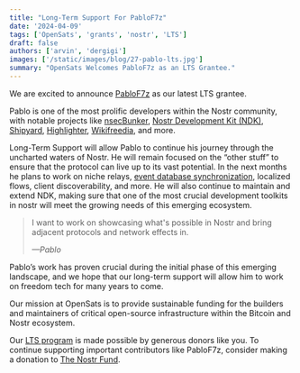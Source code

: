 ```yaml
---
title: "Long-Term Support For PabloF7z"
date: '2024-04-09'
tags: ['OpenSats', 'grants', 'nostr', 'LTS']
draft: false
authors: ['arvin', 'dergigi']
images: ['/static/images/blog/27-pablo-lts.jpg']
summary: "OpenSats Welcomes PabloF7z as an LTS Grantee."
---
```


We are excited to announce [PabloF7z](https://github.com/pablof7z) as our latest
LTS grantee.

Pablo is one of the most prolific developers within the Nostr community, with
notable projects like [nsecBunker](https://nsecbunker.com/), [Nostr Development
Kit (NDK)](https://github.com/nostr-dev-kit/ndk),
[Shipyard](https://shipyard.pub/), [Highlighter](https://highlighter.com/),
[Wikifreedia](https://wikifreedia.vercel.app/), and more.

Long-Term Support will allow Pablo to continue his journey through the uncharted
waters of Nostr. He will remain focused on the “other stuff” to ensure that the
protocol can live up to its vast potential. In the next months he plans to work
on niche relays, [event database
synchronization](https://github.com/nostr-protocol/nips/blob/master/29.md),
localized flows, client discoverability, and more. He will also continue to
maintain and extend NDK, making sure that one of the most crucial development
toolkits in nostr will meet the growing needs of this emerging ecosystem.

> I want to work on showcasing what's possible in Nostr and bring adjacent
> protocols and network effects in.
> 
> <cite>—Pablo</cite>

Pablo’s work has proven crucial during the initial phase of this emerging
landscape, and we hope that our long-term support will allow him to work on
freedom tech for many years to come.

Our mission at OpenSats is to provide sustainable funding for the builders and
maintainers of critical open-source infrastructure within the Bitcoin and Nostr
ecosystem.

Our [LTS program](/blog/nostr-lts-long-term-support-for-nostr-developers) is
made possible by generous donors like you. To continue supporting important
contributors like PabloF7z, consider making a donation to [The Nostr
Fund](/funds/nostr).

<center>
    <DonateToNostrFundButton/>
</center>

